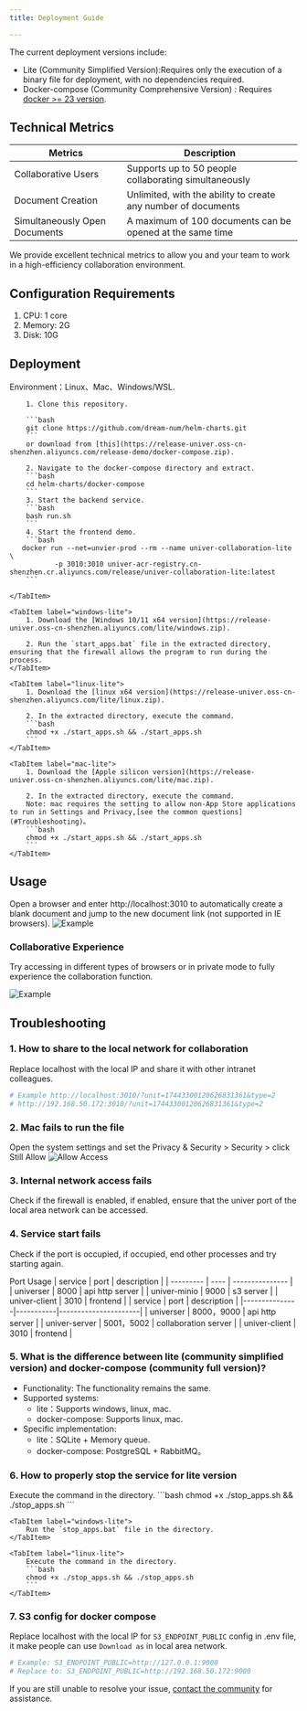 ```yaml
---
title: Deployment Guide

---
```



The current deployment versions include:

- Lite (Community Simplified Version):Requires only the execution of a binary file for deployment, with no dependencies required.
- Docker-compose (Community Comprehensive Version) : Requires [docker >= 23 version](https://docs.docker.com/engine/install/).

## Technical Metrics	
| Metrics   | Description               |
|---------|------------------|
| Collaborative Users	    | Supports up to 50 people collaborating simultaneously      |
| Document Creation	   | Unlimited, with the ability to create any number of documents |
| Simultaneously Open Documents	 | A maximum of 100 documents can be opened at the same time   |

We provide excellent technical metrics to allow you and your team to work in a high-efficiency collaboration environment.

## Configuration Requirements
1. CPU: 1 core
2. Memory: 2G
3. Disk: 10G

## Deployment
<Tabs>
    <TabItem label="docker-compose">
        Environment：Linux、Mac、Windows/WSL.

        1. Clone this repository.

        ```bash
        git clone https://github.com/dream-num/helm-charts.git
        ```
        or download from [this](https://release-univer.oss-cn-shenzhen.aliyuncs.com/release-demo/docker-compose.zip).

        2. Navigate to the docker-compose directory and extract.
        ```bash
        cd helm-charts/docker-compose
        ```
        3. Start the backend service.
        ```bash
        bash run.sh
        ```
        4. Start the frontend demo.
        ```bash
       docker run --net=unvier-prod --rm --name univer-collaboration-lite \
               -p 3010:3010 univer-acr-registry.cn-shenzhen.cr.aliyuncs.com/release/univer-collaboration-lite:latest
        ```

    </TabItem>

    <TabItem label="windows-lite">
        1. Download the [Windows 10/11 x64 version](https://release-univer.oss-cn-shenzhen.aliyuncs.com/lite/windows.zip).

        2. Run the `start_apps.bat` file in the extracted directory, ensuring that the firewall allows the program to run during the process.
    </TabItem>

    <TabItem label="linux-lite">
        1. Download the [linux x64 version](https://release-univer.oss-cn-shenzhen.aliyuncs.com/lite/linux.zip).

        2. In the extracted directory, execute the command.
        ```bash
        chmod +x ./start_apps.sh && ./start_apps.sh
        ```
    </TabItem>

    <TabItem label="mac-lite">
        1. Download the [Apple silicon version](https://release-univer.oss-cn-shenzhen.aliyuncs.com/lite/mac.zip).

        2. In the extracted directory, execute the command.
        Note: mac requires the setting to allow non-App Store applications to run in Settings and Privacy,[see the common questions](#Troubleshooting)。
        ```bash
        chmod +x ./start_apps.sh && ./start_apps.sh
        ```
    </TabItem>
</Tabs>

## Usage

Open a browser and enter http://localhost:3010 to automatically create a blank document and jump to the new document link (not supported in IE browsers).
![Example](./imgs/img1.png)

### Collaborative Experience

Try accessing in different types of browsers or in private mode to fully experience the collaboration function.

![Example](./imgs/img2.png)


## Troubleshooting
### 1. How to share to the local network for collaboration
Replace localhost with the local IP and share it with other intranet colleagues.

```bash
# Example http://localhost:3010/?unit=17443300120626831361&type=2
# http://192.168.50.172:3010/?unit=17443300120626831361&type=2
```

### 2. Mac fails to run the file
Open the system settings and set the Privacy & Security > Security > click Still Allow
![Allow Access](./imgs/mac2.png)

### 3. Internal network access fails
Check if the firewall is enabled, if enabled, ensure that the univer port of the local area network can be accessed.

### 4. Service start fails
Check if the port is occupied, if occupied, end other processes and try starting again.

Port Usage
<Tabs>
    <TabItem label="docker-compose">
        | service | port | description |
        | --------- | ---- | --------------- |
        | universer | 8000 | api http server |
        | univer-minio | 9000 | s3 server |
        | univer-client | 3010 | frontend |
    </TabItem>
    <TabItem label="lite">
        | service | port | description |
        |---------------|-----------|----------------------|
        | universer | 8000，9000 | api http server |
        | univer-server | 5001，5002 | collaboration server |
        | univer-client | 3010 | frontend |
    </TabItem>
</Tabs>

### 5. What is the difference between lite (community simplified version) and docker-compose (community full version)?
- Functionality: The functionality remains the same.
- Supported systems:
    - lite：Supports windows, linux, mac.
    - docker-compose: Supports linux, mac.
- Specific implementation:
    - lite：SQLite + Memory queue.
    - docker-compose: PostgreSQL + RabbitMQ。

### 6. How to properly stop the service for lite version
<Tabs>
    <TabItem label="mac-lite">
        Execute the command in the directory.
        ```bash
        chmod +x ./stop_apps.sh && ./stop_apps.sh
        ```
    </TabItem>

    <TabItem label="windows-lite">
        Run the `stop_apps.bat` file in the directory.
    </TabItem>

    <TabItem label="linux-lite">
        Execute the command in the directory.
        ```bash
        chmod +x ./stop_apps.sh && ./stop_apps.sh
        ```
    </TabItem>
</Tabs>

### 7. S3 config for docker compose
Replace localhost with the local IP for `S3_ENDPOINT_PUBLIC` config in .env file, it make people can use `Download as` in local area network.

```bash
# Example: S3_ENDPOINT_PUBLIC=http://127.0.0.1:9000
# Replace to: S3_ENDPOINT_PUBLIC=http://192.168.50.172:9000
```

If you are still unable to resolve your issue, [contact the community](/guides/introduction#Community) for assistance.

